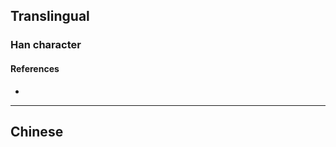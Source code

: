 {{also|熗}}
{{character info}}
==Translingual==

===Han character===
{{Han char|rn=86|rad=火|as=04|sn=8|four=|canj=FOSU|ids=⿰火仓}}

====References====
* {{Han ref|kx=0668.031|hdz=32192.120|uh=709D|ud=28829}}

----

==Chinese==
{{zh-see|熗}}